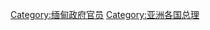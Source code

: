 {{Catnav|頁面分類|人物|各國人物|緬甸人|緬甸政治人物}}
{{Catnav|頁面分類|人物|各國人物|各國政治人物|緬甸政治人物}}

[[Category:缅甸政府官员|Category:缅甸政府官员]]
[[Category:亚洲各国总理|Category:亚洲各国总理]]
